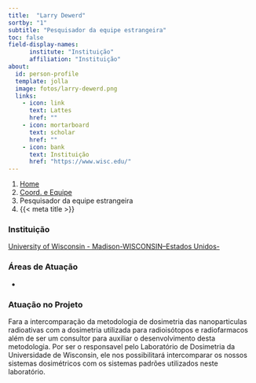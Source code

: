 ```yaml
---
title:  "Larry Dewerd"
sortby: "1"
subtitle: "Pesquisador da equipe estrangeira"
toc: false
field-display-names:
      institute: "Instituição"
      affiliation: "Instituição"
about:
  id: person-profile
  template: jolla
  image: fotos/larry-dewerd.png
  links:
    - icon: link
      text: Lattes
      href: ""
    - icon: mortarboard
      text: scholar
      href: ""
    - icon: bank
      text: Instituição
      href: "https://www.wisc.edu/"
---
```


```{=html}
<nav aria-label="breadcrumb">
  <ol class="breadcrumb">
    <li class="breadcrumb-item"><a href="../../index.html">Home</a></li>
    <li class="breadcrumb-item"><a href="../coord-equipe.html">Coord. e Equipe</a></li>
    <li class="breadcrumb-item active">Pesquisador da equipe estrangeira</li>
    <li class="breadcrumb-item active" aria-current="page">{{< meta title >}}</li>
  </ol>
</nav>
```
:::{#person-profile}
:::

### Instituição

[University of Wisconsin - Madison-WISCONSIN--Estados Unidos-](https://www.wisc.edu/)

### Áreas de Atuação

-

### Atuação no Projeto

Fara a intercomparação da metodologia de dosimetria das nanoparticulas radioativas com a dosimetria utilizada para radioisótopos e radiofarmacos além de ser um consultor para auxiliar o desenvolvimento desta metodologia. Por ser o responsavel pelo Laboratório de Dosimetria da Universidade de Wisconsin, ele nos possibilitará intercomparar os nossos sistemas dosimétricos com os sistemas padrões utilizados neste laboratório.

